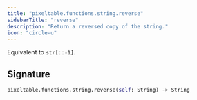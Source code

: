 ```yaml
---
title: "pixeltable.functions.string.reverse"
sidebarTitle: "reverse"
description: "Return a reversed copy of the string."
icon: "circle-u"
---
```

Equivalent to `str[::-1]`.


## Signature

```python
pixeltable.functions.string.reverse(self: String) -> String
```

